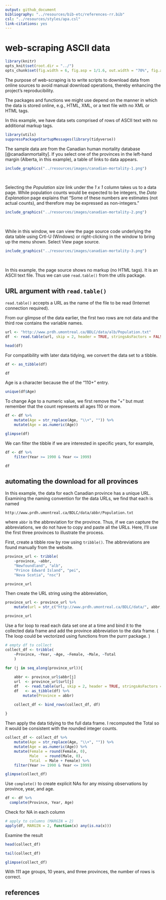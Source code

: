 ```yaml
---
output: github_document
bibliography: "../resources/bib-etc/references-rr.bib"
csl: "../resources/styles/apa.csl"
link-citations: yes
--- 
```


# web-scraping ASCII data 

```r
library(knitr)
opts_knit$set(root.dir = "../")
opts_chunk$set(fig.width = 6, fig.asp = 1/1.6, out.width = "70%", fig.align = "center", collapse = TRUE)
```

The purpose of web-scraping is to write scripts to download data from online sources to avoid manual download operations, thereby enhancing the project's reproducibility. 

The packages and functions we might  use depend on the manner in which the data is stored online, e.g., HTML, XML, or a text file with no XML or HTML tags. 

In this example, we have data sets comprised of rows of ASCII text with no additional markup tags. 

```r
library(utils)
suppressPackageStartupMessages(library(tidyverse))
```

The sample data are from the Canadian human mortality database [@canadianmortality]. If you select one of the provinces in the left-hand margin (Alberta, in this example), a table of links to data appears. 

```r
include_graphics("../resources/images/canadian-mortality-1.png")
```

<br>

Selecting the *Population size* link under the *1 x 1* column takes us to a data page. While population counts would be expected to be integers, the  *Data Explanation* page explains that "Some of these numbers are estimates (not actual counts), and therefore may be expressed as non-integers."

```r
include_graphics("../resources/images/canadian-mortality-2.png")
```

<br>

While in this window, we can view the page source code underlying the data table using Crtl-U (Windows) or right-clicking in the window to bring up the menu shown. Select View page source.

```r
include_graphics("../resources/images/canadian-mortality-3.png")
```

<br>

In this example, the page source shows no markup (no HTML tags). It is an  ASCII text file. Thus we can use `read.table()` from the utils package. 






## URL argument with `read.table()`

`read.table()` accepts a URL as the name of the file to be read (Internet connection required). 

From our glimpse of the data earlier, the first two rows are not data and the third row contains the variable names.

```r
url <- "http://www.prdh.umontreal.ca/BDLC/data/alb/Population.txt"
df  <- read.table(url, skip = 2, header = TRUE, stringsAsFactors = FALSE)

head(df)
```

For compatibility with later data tidying, we convert the data set to a tibble. 

```r
df <- as_tibble(df)

df
```

Age is a character because the of the "110+" entry. 

```r
unique(df$Age)
```

To change Age to a numeric value, we first remove the "+" but must remember that the count represents all ages 110 or more. 

```r
df <- df %>% 
	mutate(Age = str_replace(Age, "\\+", "")) %>% 
	mutate(Age = as.numeric(Age))

glimpse(df)
```

We can filter the tibble if we are interested in specific years, for example, 

```r
df <- df %>% 
	filter(Year >= 1990 & Year <= 1999)

df
```







## automating the download for all provinces

In this example, the data for each Canadian province has a unique URL. Examining the naming convention for the data URLs, we find that each is named 

    http://www.prdh.umontreal.ca/BDLC/data/abbr/Population.txt

where `abbr` is the abbreviation for the province. Thus, if we can capture the abbreviations, we do not have to copy and paste all the URLs. Here, I'll use the first three provinces to illustrate the process. 

First, create a tibble row by row using `tribble()`. The abbreviations are found manually from the website. 

```r
province_url <- tribble(
	~province, ~abbr, 
	"Newfoundland", "alb", 
	"Prince Edward Island", "pei", 
	"Nova Scotia", "nsc")

province_url
```


Then create the URL string using the abbreviation, 

```r
province_url <- province_url %>% 
	mutate(url = str_c("http://www.prdh.umontreal.ca/BDLC/data/", abbr, "/Population.txt"))

province_url
```

Use a for loop to read each data set one at a time and bind it to the collected data frame and add the province abbreviation to the data frame. (
The loop could be vectorized using functions from the purrr package. 
)

```r
# empty df to collect 
collect_df <- tribble(
	~Province, ~Year, ~Age, ~Female, ~Male, ~Total
	) 

for (j in seq_along(province_url)){
	
	abbr <- province_url$abbr[j]
	url  <- province_url$url[j]
	df   <- read.table(url, skip = 2, header = TRUE, stringsAsFactors = FALSE)
	df   <- as_tibble(df) %>% 
		mutate(Province = abbr)

	collect_df <- bind_rows(collect_df, df)
	
}
```

Then apply the data tidying to the full data frame. I recomputed the Total so it would be consistent with the rounded integer counts. 

```r
collect_df <- collect_df %>% 
  	mutate(Age = str_replace(Age, "\\+", "")) %>% 
  	mutate(Age = as.numeric(Age)) %>% 
  	mutate(Female = round(Female, 0), 
           Male   = round(Male, 0), 
           Total  = Male + Female) %>% 
  	filter(Year >= 1990 & Year <= 1999) 

glimpse(collect_df)
```


Use `complete()` to create explicit NAs for any missing observations by province, year, and age. 

```r
df <- df %>% 
  complete(Province, Year, Age)
```

Check for NA in each column 

```r
# apply to columns (MARGIN = 2)
apply(df, MARGIN = 2, function(x) any(is.na(x)))
```

Examine the result

```r
head(collect_df)

tail(collect_df)

glimpse(collect_df)
```

With 111 age groups, 10 years, and three provinces, the number of rows is correct. 


## references


